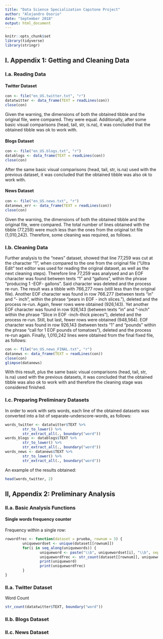 ```yaml
---
title: "Data Science Specialization Capstone Project"
author: "Alejandro Osorio"
date: "September 2018"
output: html_document
---
```


```r
knitr::opts_chunk$set
library(tidyverse)
library(stringr)
```

## I. Appendix 1: Getting and Cleaning Data

### I.a. Reading Data

#### Twitter Dataset
```r
con <- file("en_US.twitter.txt", "r")
datatwitter <- data_frame(TEXT = readLines(con))
close(con)
```

Given the warning, the dimensions of both the obtained tibble and the original file, were compared.  They were equal.  Additionally, after some basic visual comparisons (head, tail, str, is.na), it was concluded that the obtained tibble was ok to work with.

#### Blogs Dataset
```r
con <- file("en_US.blogs.txt", "r")
datablogs <- data_frame(TEXT = readLines(con))
close(con)
```

After the same basic visual comparisons (head, tail, str, is.na) used with the previous dataset, it was concluded that the obtained tibble was also ok to work with.

#### News Dataset
```r
con <- file("en_US.news.txt", "r")
datanews_err <- data_frame(TEXT = readLines(con))
close(con)
```

Given the warning, the dimensions of both the obtained tibble and the original file, were compared.  The total number of lines obtained with the tibble (77,259) were much less than the ones from the original txt file (1,010,242).  Therefore, some cleaning was required, as follows.

### I.b. Cleaning Data

Further analysis to the "news" dataset, showed that line 77,259 was cut at the character "1", when compared to the one from the original file ("Ultra Edit" text editor was used for reading the original dataset, as well as the next cleaning steps). Therefore line 77,259 was analysed and an EOF character was found between texts "1" and "gallons", within the phrase "producing 1 -EOF- gallons".  Said character was deleted and the process re-run.  The result was a tibble with 766,277 rows (still less than the original file).  Another EOF character was found in row 766.277 (between texts "in" and "- inch", within the phrase "pears in EOF - inch slices."), deleted and the process re-run. Again, fewer rows were obtained (926,143).  Yet another EOF character was found in row 926,143 (between texts "in" and "-inch" within the phrase "Slice in EOF -inch-thick pieces"), deleted and the process re-run. Still, but last, fewer rows were obtained (948,564).  EOF character was found in row 926,143 (between texts "1" and "pounds" within the phrase "call for 1 EOF pounds of tomatoes"), deleted and the process re-run again.  Finally, 1,010,242 lines were obtained from the final fixed file, as follows:

```r
con <- file("en_US.news_FINAL.txt", "r")
datanews <- data_frame(TEXT = readLines(con))
close(con)
glimpse(datanews)
```

With this result, plus the same basic visual comparisons (head, tail, str, is.na) used with the previous datasets, it was concluded that the obtained tibble was also ok to work with and therefore the cleaning stage was considered finished.

### I.c. Preparing Preliminary Datasets

In order to work with sets words, each line of the obtained datasets was converted into a list of separate-underscore-words, as follows:

```r
words_twitter <- datatwitter$TEXT %>%
        str_to_lower() %>%
        str_extract_all(., boundary("word"))
words_blogs <- datablogs$TEXT %>%
        str_to_lower() %>%
        str_extract_all(., boundary("word"))
words_news <- datanews$TEXT %>%
        str_to_lower() %>%
        str_extract_all(., boundary("word"))
```

An example of the results obtained:

```r
head(words_twitter, 2)
```

## II, Appendix 2: Preliminary Analysis

### II.a. Basic Analysis Functions

#### Single words frequency counter

Frequency within a single row:

```r
rowordfrec <- function(dataset = prueba, rownum = 3) {
        uniquewordset <- unique(dataset[[rownum]])
        for(i in seq_along(uniquewords)) {
                uniqueword <- paste("\\b", uniquewordset[i], "\\b", sep = "")
                uniquewordfrec <- str_count(dataset[[rownum]], uniqueword)
                print(uniqueword)
                print(uniquewordfrec)
        }
}
```


### II.a. Twitter Dataset

Word Count
```r
str_count(datatwitter$TEXT, boundary("word"))
```

### II.b. Blogs Dataset

### II.c. News Dataset

